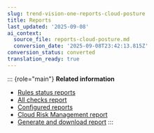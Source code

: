 ```yaml
---
slug: trend-vision-one-reports-cloud-posture
title: Reports
last_updated: '2025-09-08'
ai_context:
  source_file: reports-cloud-posture.md
  conversion_date: '2025-09-08T23:42:13.815Z'
conversion_status: converted
translation_ready: true
---
```


::: {role="main"}
**Related information**

- [Rules status reports](rules-status-reports.mdx)
- [All checks report](all-checks-report.mdx)
- [Configured reports](configured-reports.mdx)
- [Cloud Risk Management report](cloud-posture-report.mdx)
- [Generate and download report](generate-download-report.mdx)
:::
